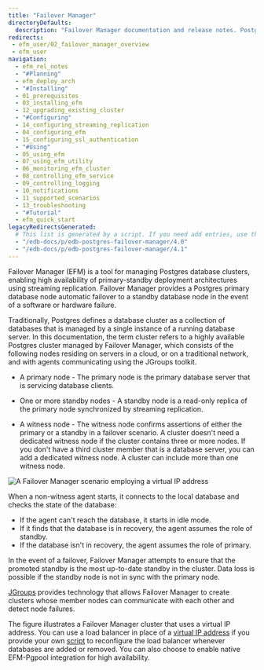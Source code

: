 ```yaml
---
title: "Failover Manager"
directoryDefaults:
  description: "Failover Manager documentation and release notes. PostgreSQL replication and failover manager for achieving high availability."
redirects:
 - efm_user/02_failover_manager_overview
 - efm_user
navigation:
  - efm_rel_notes
  - "#Planning"
  - efm_deploy_arch
  - "#Installing"
  - 01_prerequisites
  - 03_installing_efm
  - 12_upgrading_existing_cluster
  - "#Configuring"
  - 14_configuring_streaming_replication
  - 04_configuring_efm
  - 15_configuring_ssl_authentication
  - "#Using"
  - 05_using_efm
  - 07_using_efm_utility
  - 06_monitoring_efm_cluster
  - 08_controlling_efm_service
  - 09_controlling_logging
  - 10_notifications
  - 11_supported_scenarios
  - 13_troubleshooting
  - "#Tutorial"
  - efm_quick_start
legacyRedirectsGenerated:
  # This list is generated by a script. If you need add entries, use the `legacyRedirects` key.
  - "/edb-docs/p/edb-postgres-failover-manager/4.0"
  - "/edb-docs/p/edb-postgres-failover-manager/4.1"
---
```

<div id="failover_manager_overview" class="registered_link"></div>

Failover Manager (EFM) is a tool for managing Postgres database clusters, enabling high availability of primary-standby deployment architectures using streaming replication. Failover Manager provides a Postgres primary database node automatic failover to a standby database node in the event of a software or hardware failure.

Traditionally, Postgres defines a database cluster as a collection of databases that is managed by a single instance of a running database server. In this documentation, the term cluster refers to a highly available Postgres cluster managed by Failover Manager, which consists of the following nodes residing on servers in a cloud, or on a traditional network, and with agents communicating using the JGroups toolkit.

-   A primary node - The primary node is the primary database server that is servicing database clients.
-   One or more standby nodes - A standby node is a read-only replica of the primary node synchronized by streaming replication.

-   A witness node - The witness node confirms assertions of either the primary or a standby in a failover scenario. A cluster doesn't need a dedicated witness node if the cluster contains three or more nodes. If you don't have a third cluster member that is a database server, you can add a dedicated witness node. A cluster can include more than one witness node.




![A Failover Manager scenario employing a virtual IP address](images/failover_manager_overview.png)

When a non-witness agent starts, it connects to the local database and checks the state of the database:

-   If the agent can't reach the database, it starts in idle mode.
-   If it finds that the database is in recovery, the agent assumes the role of standby.
-   If the database isn't in recovery, the agent assumes the role of primary.

In the event of a failover, Failover Manager attempts to ensure that the promoted standby is the most up-to-date standby in the cluster. Data loss is possible if the standby node is not in sync with the primary node.

[JGroups](http://www.jgroups.org/) provides technology that allows Failover Manager to create clusters whose member nodes can communicate with each other and detect node failures.

The figure illustrates a Failover Manager cluster that uses a virtual IP address. You can use a load balancer in place of a [virtual IP address](04_configuring_efm/05_using_vip_addresses/#using_vip_addresses) if you provide your own [script](04_configuring_efm/01_cluster_properties/#cluster_properties) to reconfigure the load balancer whenever databases are added or removed. You can also choose to enable native EFM-Pgpool integration for high availability.



